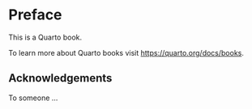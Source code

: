 # Preface {.unnumbered}

This is a Quarto book.

To learn more about Quarto books visit <https://quarto.org/docs/books>.

## Acknowledgements

To someone ...
